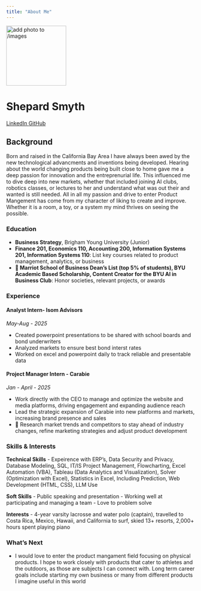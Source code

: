 ```yaml
---
title: "About Me"
---
```


::: {.hero-banner .text-center}

<img src="images/profile.jpg" alt="add photo to /images" class="rounded-circle mb-3" width="160">

<h1>Shepard Smyth</h1>

<a href="https://www.linkedin.com/in/shepardsmythn11" class="btn btn-outline-primary btn-sm" target="_blank">
  <i class="fab fa-linkedin"></i> LinkedIn
</a>
<a href="https://github.com/shepardn11" class="btn btn-outline-primary btn-sm" target="_blank">
  <i class="fab fa-github"></i> GitHub
</a>

:::

## Background

Born and raised in the California Bay Area I have always been awed by the new technological advancments and inventions being developed. Hearing about the world changing products being built close to home gave me a deep passion for innovation and the entreprenurial life. This influenced me to dive deep into new markets, whether that included joining AI clubs, robotics classes, or lectures to her and understand what was out their and wanted is still needed. All in all my passion and drive to enter Product Mangement has come from my character of liking to create and improve. Whether it is a room, a toy, or a system my mind thrives on seeing the possible.   

### Education

- **Business Strategy**, Brigham Young University (Junior)
- **Finance 201, Economics 110, Accounting 200, Information Systems 201, Information Systems 110**: List key courses related to product management, analytics, or business
- **	Marriot School of Business Dean’s List (top 5% of students), BYU Academic Based Scholarship, Content Creator for the BYU AI in Business Club**: Honor societies, relevant projects, or awards

### Experience

####  Analyst Intern- Isom Advisors
*May-Aug - 2025*

- Created powerpoint presentations to be shared with school boards and bond underwriters 
- Analyzed markets to ensure best bond interst rates
- Worked on excel and powerpoint daily to track reliable and presentable data

#### Project Manager Intern - Carabie 
*Jan - April - 2025*

- Work directly with the CEO to manage and optimize the website and media platforms, driving engagement and expanding audience reach
- Lead the strategic expansion of Carabie into new platforms and markets, increasing brand presence and sales
- 	Research market trends and competitors to stay ahead of industry changes, refine marketing strategies and adjust product development

### Skills & Interests

**Technical Skills**
- Expeirence with ERP’s, Data Security and Privacy, Database Modeling, SQL, IT/IS Project Management, Flowcharting, Excel Automation (VBA), Tableau (Data Analytics and Visualization), Solver (Optimization with Excel), Statistics in Excel, Including Prediction, Web Development (HTML, CSS), LLM Use

**Soft Skills**
- Public speaking and presentation
- Working well at participating and managing a team
- Love to problem solve

**Interests**
- 4-year varsity lacrosse and water polo (captain), travelled to Costa Rica, Mexico, Hawaii, and California to surf, skied 13+ resorts, 2,000+ hours spent playing piano 

### What's Next
- I would love to enter the product mangament field focusing on physical products. I hope to work closely with products that cater to athletes and the outdoors, as those are subjects I can connect with. Long term career goals include starting my own business or many from different products I imagine useful in this world

